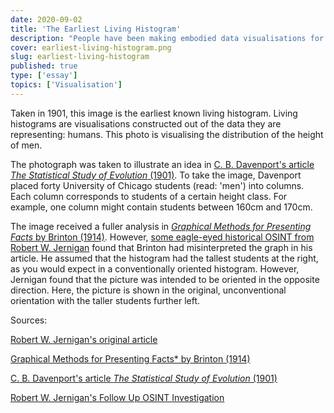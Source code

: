 ```yaml
---
date: 2020-09-02
title: 'The Earliest Living Histogram'
description: "People have been making embodied data visualisations for a while."
cover: earliest-living-histogram.png
slug: earliest-living-histogram
published: true
type: ['essay']
topics: ['Visualisation']
---
```


Taken in 1901, this image is the earliest known living histogram. Living histograms are visualisations constructed out of the data they are representing: humans. This photo is visualising the distribution of the height of men.

The photograph was taken to illustrate an idea in [C. B. Davenport's article *The Statistical Study of Evolution* (1901)](https://en.wikisource.org/wiki/Popular_Science_Monthly/Volume_59/September_1901/The_Statistical_Study_of_Evolution). To take the image, Davenport placed forty University of Chicago students (read: 'men') into columns. Each column corresponds to students of a certain height class. For example, one column might contain students between 160cm and 170cm.

The image received a fuller analysis in [*Graphical Methods for Presenting Facts* by Brinton (1914)](https://archive.org/details/graphicmethodsfo00brinrich/page/165). However, [some eagle-eyed historical OSINT from Robert W. Jernigan](http://statpics.blogspot.com/2013/08/earliest-living-histogram-revisited-and.html) found that Brinton had misinterpreted the graph in his article. He assumed that the histogram had the tallest students at the right, as you would expect in a conventionally oriented histogram. However, Jernigan found that the picture was intended to be oriented in the opposite direction. Here, the picture is shown in the original, unconventional orientation with the taller students further left.

Sources:

[Robert W. Jernigan's original article](http://statpics.blogspot.com/2008/05/earliest-living-histogram.html)

[Graphical Methods for Presenting Facts* by Brinton (1914)](https://archive.org/details/graphicmethodsfo00brinrich/page/165)

[C. B. Davenport's article *The Statistical Study of Evolution* (1901)](https://en.wikisource.org/wiki/Popular_Science_Monthly/Volume_59/September_1901/The_Statistical_Study_of_Evolution)

[Robert W. Jernigan's Follow Up OSINT Investigation](http://statpics.blogspot.com/2013/08/earliest-living-histogram-revisited-and.html)